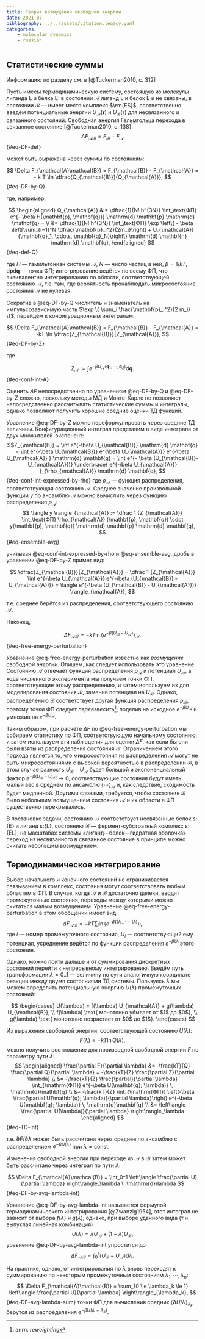 ```yaml
---
title: Теория возмущений свободной энергии
date: 2021-07
bibliography: ../../assets/citation.legacy.yaml
categories:
    - molecular dynamics
    - russian
---
```


## Статистические суммы

::: column-margin
Информацию по разделу см. в [@Tuckerman2010, с. 312]
:::

Пусть имеем термодинамическую систему, состоящую из молекулы лиганда $\mathrm{L}$ и белка $\mathrm{E}$: в состоянии $\mathcal{A}$ лиганд $\mathrm{L}$ и белок $\mathrm{E}$ и не связаны, в состоянии $\mathcal{B}$ --- имеет место комплекс $\rm{ES}$, соответственно введём потенциальные энергии $U_{\mathcal{A}}(\mathbf{r})$ и $U_{\mathcal{B}}(\mathbf{r})$ для несвязанного и связанного состояний. Свободная энергия Гельмгольца перехода в связанное состояние [@Tuckerman2010, с. 138]
$$ \Delta F_{\mathcal{A}\mathcal{B}} = F_{\mathcal{B}} - F_{\mathcal{A}} $$ {#eq-DF-def}

может быть выражена через суммы по состояниям:

$$ \Delta F_{\mathcal{A}\mathcal{B}} = F_{\mathcal{B}} - F_{\mathcal{A}} = - k T \ln \dfrac{Q_{\mathcal{B}}}{Q_{\mathcal{A}}}, $$ {#eq-DF-by-Q}

где, например,

$$
\begin{aligned}
Q_{\mathcal{A}} &:= \dfrac{1}{N! h^{3N}} \int_\text{ФП} e^{- \beta H(\mathbf{p}, \mathbf{q})} \mathrm{d} \mathbf{p} \mathrm{d} \mathbf{q} = \\
&= \dfrac{1}{N! h^{3N}} \int_\text{ФП} \exp \left\{ - \beta \left[\sum_{i=1}^N \dfrac{\mathbf{p}_i^2}{2m_i}\right] + U_{\mathcal{A}} (\mathbf{q}_1, \cdots, \mathbf{q}_N)\right\} \mathrm{d} \mathbf{п} \mathrm{d} \mathbf{q},
\end{aligned}
$${#eq-def-Q}

где $H$ --- гамильтониан системы $\mathcal{A}$, $N$ --- число частиц в ней, $\beta = 1 / kT$, $\mathrm{d} \mathbf{p} \mathrm{d} \mathbf{q}$ --- точка ФП; интегрирование ведётся по всему ФП, что эквивалентно интегрированию по области, соответствующей состоянию $\mathcal{A}$, т.е. там, где вероятность пронаблюдать микросостояние состояния $\mathcal{A}$ не нулевая.

Сократив в @eq-DF-by-Q числитель и знаменатель на импульсозависимую часть $\exp \{ \sum_i \frac{\mathbf{p}_i^2}{2 m_i} \}$, перейдём к конфигурационным интегралам:

$$ \Delta F_{\mathcal{A}\mathcal{B}} = F_{\mathcal{B}} - F_{\mathcal{A}} = -kT \ln \dfrac{Z_{\mathcal{B}}}{Z_{\mathcal{A}}}, $$ {#eq-DF-by-Z}

где

$$ Z_{\mathcal{A}} := \int e^{ -\beta U_{\mathcal{A}} (\mathbf{q}_1, \cdots, \mathbf{q}_2) } \mathrm{d} \mathbf{q}. $${#eq-conf-int-A}

Оценить $\Delta F$ непосредственно по уравнениям @eq-DF-by-Q и @eq-DF-by-Z сложно, поскольку методы МД и Монте-Карло не позволяют непосредственно рассчитывать статистические суммы и интегралы, однако позволяют получить хорошие средние оценки ТД функций.

Уравнение @eq-DF-by-Z можно переформулировать через средние ТД величины. Конфигурационный интеграл представим в виде интеграла от двух множителей-экспонент:
$$Z_{\mathcal{B}} = \int e^{-\beta U_{\mathcal{B}}} \mathrm{d} \mathbf{q} = 
\int e^{-\beta U_{\mathcal{B}}} e^{\beta U_{\mathcal{A}}} e^{-\beta U_{\mathcal{A}} } \mathrm{d} \mathbf{q} = 
\int e^{- \beta (U_{\mathcal{B}}-U_{\mathcal{A}})} \underbrace{ e^{-\beta U_{\mathcal{A}}} }_{\rho_{\mathcal{A}}} \mathrm{d} \mathbf{q},
$$ {#eq-conf-int-expressed-by-rho}
где $\rho_{\mathcal{A}}$ --- функция распределения, соответствующая состоянию $\mathcal{A}.$ Среднее значение произвольной функции $y$ по ансамблю $\mathcal{A}$ можно вычислить через функцию распределения $\rho_{\mathcal{A}}$:
$$
\langle y \rangle_{\mathcal{A}} := \dfrac 1 {Z_{\mathcal{A}}} \int_\text{ФП} \rho_{\mathcal{A}} (\mathbf{p}, \mathbf{q}) \cdot y(\mathbf{p}, \mathbf{q}) \mathrm{d} \mathbf{p} \mathrm{d} \mathbf{q},
$${#eq-ensemble-avg}

учитывая @eq-conf-int-expressed-by-rho и @eq-ensemble-avg, дробь в уравнении @eq-DF-by-Z примет вид:

$$
\dfrac{Z_{\mathcal{B}}}{Z_{\mathcal{A}}} = \dfrac 1 {Z_{\mathcal{A}}} \int e^{-\beta U_{\mathcal{A}}} e^{-\beta (U_{\mathcal{B}} - U_{\mathcal{A})}} = \langle e^{-\beta (U_{\mathcal{B}} - U_{\mathcal{A}})} \rangle_{\mathcal{A}},
$$

т.е. среднее берётся из распределения, соответствующего состоянию $\mathcal{A}$.

Наконец, 

$$
\Delta F_{\mathcal A \mathcal B} = -kT \ln \langle e^{-\beta (U_{\mathcal B} - U_{\mathcal A})} \rangle_{\mathcal A}.
$$ {#eq-free-energy-perturbation}

Уравнение @eq-free-energy-perturbation известно как _возмущение свободной энергии_. Опишем, как следует использовать это уравнение. Состоянию $\mathcal A$ отвечает функция распределения $\rho_{\mathcal A}$ и потенциал $U_{\mathcal A}$, в ходе численного эксперимента мы получаем точки ФП, соответствующие этому распределению, и затем используем их для моделирования состояния $\mathcal B,$ заменив потенциал на $U_{\mathcal B}$. Однако, распределению $\mathcal B$ соответствует другая функция распределения $\rho_{\mathcal B}$, поэтому точки ФП следует _перевзвесить_^[англ. _reweighting_], поделив на исходное $e^{-\beta U_{\mathcal A}}$ и умножив на $e^{-\beta U_{\mathcal B}}$.

Таким образом, при расчёте $\Delta F$ по @eq-free-energy-perturbation мы собираем статистику по ФП, соответствующую начальному состоянию, и затем используем эти наблюдения для оценки $\Delta F$, как если бы они были взяты из распределения состояния $\mathcal B$. Ограничением этого подхода является то, что микросостояния из распределения $\mathcal A$ могут не быть микросостояниями с высокой вероятностью в распределении $\mathcal B$, в этом случае разность $U_{\mathcal B} - U_{\mathcal A}$ будет большой и экспоненциальный фактор $e^{-\beta (U_{\mathcal B} - U_{\mathcal A})} \to 0$, соответствующие состояния будут иметь малый вес в среднем по ансамблю $\langle \cdots \rangle_{\mathcal A}$ и, как следствие, сходимость будет медленной. Другими словами, требуется, чтобы состояние $\mathcal B$ было небольшим возмущением состояния $\mathcal A$ и их области в ФП существенно перекрывались.

В постановке задачи, состоянию $\mathcal A$ соответствует несвязанные белок s:{E} и лиганд s:{L}, состоянию $\mathcal B$ --- фермент-субстратный комплекс s:{EL}, на масштабах системы «лиганд---белок---гидратная оболочка» переход из несвязанного в связанное состояние в принципе можно считать небольшим возмущением.

## Термодинамическое интегрирование

Выбор начального и конечного состояний не ограничивается связыванием в комплекс, состояния могут соответствовать любым областям в ФП. В случае, когда $\mathcal{A}$ и $\mathcal{B}$ достаточно далеки, вводят промежуточные состояния, переходы между которыми можно считаться малым возмущением. Уравнение @eq-free-energy-perturbation в этом обобщении имеет вид:
$$
\Delta F_{\mathcal{A}\mathcal{B}} = -kT \sum_{i} \ln \langle e^{-\beta (U_{i+1} - U_i)} \rangle_i,
$$
где $i$ --- номер промежуточного состояния, $U_i$ --- соответствующий ему потенциал, усреднение ведётся по функции распределения $e^{-\beta U_i}$ этого состояния.

Однако, можно пойти дальше и от суммирования дискретных состояний перейти к непрерывному интегрированию.
Введём путь трансформации $\lambda = 0..1$ --- величину по сути аналогичную координате реакции между двумя состояниями ТД системы. Пользуясь $\lambda$ мы можем определить потенциальную энергию $U(\lambda)$ промежуточных состояний:

$$
\begin{cases}
    U(\lambda) = f(\lambda) U_{\mathcal{A}} + g(\lambda) U_{\mathcal{B}}, \\
    f(\lambda) \text{ монотонно убывает от $1$ до $0$}, \\
    g(\lambda) \text{ монотонно возрастает от $0$ до $1$}.
\end{cases}
$$

Из выражения свободной энергии, соответствующей состоянию $U(\lambda)$:
$$ F(\lambda) = - k T \ln Q(\lambda), $$
можно получить соотношение для производной свободной энергии $F$ по параметру пути $\lambda$:
$$ 
\begin{aligned}
\frac{\partial F}{\partial \lambda} &= -\frac{kT}{Q} \frac{\partial Q}{\partial \lambda} = -\frac{kT}{Z} \frac{\partial Z}{\partial \lambda} \\
&= -\frac{kT}{Z} \frac{\partial}{\partial \lambda} \int_{\mathrm{ФП}} e^{-\beta U(\mathbf{q}; \lambda)} \, \mathrm{d}\mathbf{q} \\
&= -\frac{kT}{Z} \int_{\mathrm{ФП}} \left(-\beta \frac{\partial U(\mathbf{q}; \lambda)}{\partial \lambda}\right) e^{-\beta U(\mathbf{q}; \lambda)} \, \mathrm{d}\mathbf{q} \\
&= \left\langle \frac{\partial U(\lambda)}{\partial \lambda} \right\rangle_\lambda
\end{aligned}
$$ {#eq-TD-int}

т.е. $\partial F / \partial \lambda$ может быть рассчитана через среднее по ансамблю с распределением $e^{-\beta U(\lambda)}$ при $\lambda = \mathrm{const}$.

Изменения свободной энергии при переходе из $\mathcal{A}$ в $\mathcal{B}$ затем может быть рассчитано через интеграл по пути $\lambda$:

$$ \Delta F_{\mathcal{A}\mathcal{B}} = \int_0^1 \left\langle \frac{\partial U}{\partial \lambda} \right\rangle_\lambda \, \mathrm{d}\lambda $$ {#eq-DF-by-avg-lambda-int}

Уравнение @eq-DF-by-avg-lambda-int называется формулой термодинамического интегрирования [@Zwanzig1954], этот интеграл не зависит от выбора $f(\lambda)$ и $g(\lambda)$, однако, при выборе удачного вида (т.н. выпуклая линейная комбинация)
$$ U(\lambda) = \lambda U_{\mathcal{A}} + (1 - \lambda) U_{\mathcal{B}}, $$
уравнение @eq-DF-by-avg-lambda-int упростится до
$$
\Delta F_{\mathcal{A}\mathcal{B}} = \int_0^1 \langle U_{\mathcal{B}} - U_{\mathcal{A}} \rangle \mathrm{d} \lambda.
$$

На практике, однако, от интегрирования по $\lambda$ вновь переходят к суммированию по некоторым промежуточным состояниям $\lambda_1, \cdots, \lambda_n$:
$$
\Delta F_{\mathcal{A}\mathcal{B}} = \sum_{0 \le \lambda_k \le 1} \left\langle \frac{\partial U}{\partial \lambda} \right\rangle_{\lambda_k},
$$ {#eq-DF-avg-lambda-sum}
точки ФП для вычисления средних $\langle \partial U / \lambda \rangle_{\lambda_k}$ берутся из  распределения $e^{-\beta U(\lambda = \lambda_k)}$.
